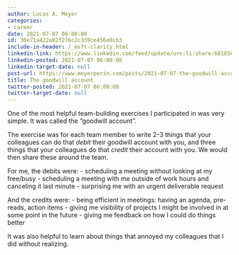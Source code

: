 ```yaml
---
author: Lucas A. Meyer
categories:
- career
date: 2021-07-07 06:00:00
id: 30e71a422a02f276c2c339ce456e8cb3
include-in-header: /_msft-clarity.html
linkedin-link: https://www.linkedin.com/feed/update/urn:li:share:6818567778430275584
linkedin-posted: 2021-07-07 06:00:00
linkedin-target-date: null
post-url: https://www.meyerperin.com/posts/2021-07-07-the-goodwill-account.html
title: The goodwill account
twitter-posted: 2021-07-07 06:00:00
twitter-target-date: null
---
```


One of the most helpful team-building exercises I participated in was very simple. It was called the "goodwill account".

The exercise was for each team member to write 2-3 things that your colleagues can do that *debit* their goodwill account with you, and three things that your colleagues do that *credit* their account with you. We would then share these around the team.

For me, the debits were:
- scheduling a meeting without looking at my free/busy
- scheduling a meeting with me outside of work hours and canceling it last minute
- surprising me with an urgent deliverable request

And the credits were:
- being efficient in meetings: having an agenda, pre-reads, action items
- giving me visibility of projects I might be involved in at some point in the future
- giving me feedback on how I could do things better

It was also helpful to learn about things that annoyed my colleagues that I did without realizing.

